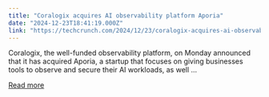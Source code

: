 ```yaml
---
title: "Coralogix acquires AI observability platform Aporia"
date: "2024-12-23T18:41:19.000Z"
link: "https://techcrunch.com/2024/12/23/coralogix-acquires-ai-observability-platform-aporia/"
---
```


Coralogix, the well-funded observability platform, on Monday announced that it has acquired Aporia, a startup that focuses on giving businesses tools to observe and secure their AI workloads, as well ...

[Read more](https://techcrunch.com/2024/12/23/coralogix-acquires-ai-observability-platform-aporia/)

